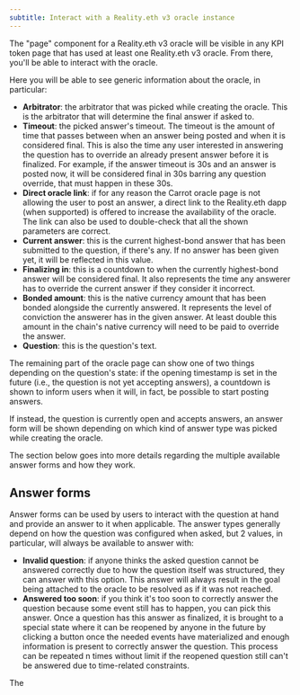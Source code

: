 ```yaml
---
subtitle: Interact with a Reality.eth v3 oracle instance
---
```


The "page" component for a Reality.eth v3 oracle will be visible in any KPI
token page that has used at least one Reality.eth v3 oracle. From there, you'll
be able to interact with the oracle.

Here you will be able to see generic information about the oracle, in
particular:

-   **Arbitrator**: the arbitrator that was picked while creating the oracle.
    This is the arbitrator that will determine the final answer if asked to.
-   **Timeout**: the picked answer's timeout. The timeout is the amount of time
    that passes between when an answer being posted and when it is considered
    final. This is also the time any user interested in answering the question
    has to override an already present answer before it is finalized. For
    example, if the answer timeout is 30s and an answer is posted now, it will
    be considered final in 30s barring any question override, that must happen
    in these 30s.
-   **Direct oracle link**: if for any reason the Carrot oracle page is not
    allowing the user to post an answer, a direct link to the Reality.eth dapp
    (when supported) is offered to increase the availability of the oracle. The
    link can also be used to double-check that all the shown parameters are
    correct.
-   **Current answer**: this is the current highest-bond answer that has been
    submitted to the question, if there's any. If no answer has been given yet,
    it will be reflected in this value.
-   **Finalizing in**: this is a countdown to when the currently highest-bond
    answer will be considered final. It also represents the time any answerer
    has to override the current answer if they consider it incorrect.
-   **Bonded amount**: this is the native currency amount that has been bonded
    alongside the currently answered. It represents the level of conviction the
    answerer has in the given answer. At least double this amount in the chain's
    native currency will need to be paid to override the answer.
-   **Question**: this is the question's text.

The remaining part of the oracle page can show one of two things depending on
the question's state: if the opening timestamp is set in the future (i.e., the
question is not yet accepting answers), a countdown is shown to inform users
when it will, in fact, be possible to start posting answers.

If instead, the question is currently open and accepts answers, an answer form
will be shown depending on which kind of answer type was picked while creating
the oracle.

The section below goes into more details regarding the multiple available answer
forms and how they work.

## Answer forms

Answer forms can be used by users to interact with the question at hand and
provide an answer to it when applicable. The answer types generally depend on
how the question was configured when asked, but 2 values, in particular, will
always be available to answer with:

-   **Invalid question**: if anyone thinks the asked question cannot be answered
    correctly due to how the question itself was structured, they can answer
    with this option. This answer will always result in the goal being attached
    to the oracle to be resolved as if it was not reached.
-   **Answered too soon**: if you think it's too soon to correctly answer the
    question because some event still has to happen, you can pick this answer.
    Once a question has this answer as finalized, it is brought to a special
    state where it can be reopened by anyone in the future by clicking a button
    once the needed events have materialized and enough information is present
    to correctly answer the question. This process can be repeated n times
    without limit if the reopened question still can't be answered due to
    time-related constraints.

The
